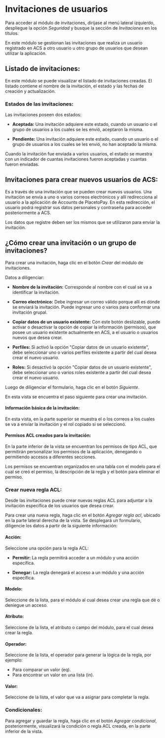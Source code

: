<MissingTranslationBanner />

# Invitaciones de usuarios

Para acceder al módulo de invitaciones, diríjase al menú lateral izquierdo, despliegue la opción *Seguridad* y busque la sección de *Invitaciones* en los títulos.


En este módulo se gestionan las invitaciones que realiza un usuario registrado en ACS a otro usuario u otro grupo de usuarios que desean utilizar la aplicación.


## Listado de invitaciones:

En este módulo se puede visualizar el listado de invitaciones creadas. El listado contiene el nombre de la invitación, el estado y las fechas de creación y actualización.


### Estados de las invitaciones:

Las invitaciones poseen dos estados:

- **Aceptada:** Una invitación adquiere este estado, cuando un usuario o el grupo de usuarios a los cuales se les envió, aceptaron la misma.

- **Pendiente:** Una invitación adquiere este estado, cuando un usuario o el grupo de usuarios a los cuales se les envió, no han aceptado la misma.

Cuando la invitación fue enviada a varios usuarios, el estado se muestra con un indicador de cuantas invitaciones fueron aceptadas y cuantas fueron enviadas.


## Invitaciones para crear nuevos usuarios de ACS:

Es a través de una invitación que se pueden crear nuevos usuarios. Una invitación se envía a uno o varios correos electrónicos y allí redirecciona al usuario a la aplicación de Accounts de PlacetoPay. En esta redirección, el usuario podrá registrar sus datos personales y contraseña para acceder posteriormente a ACS.

Los datos que registre deben ser los mismos que se utilizaron para enviar la invitación.


## ¿Cómo crear una invitación o un grupo de invitaciones?

Para crear una invitación, haga clic en el botón *Crear* del módulo de invitaciones.


Datos a diligenciar:

- **Nombre de la invitación:** Corresponde al nombre con el cual se va a identificar la invitación.

- **Correo electrónico:** Debe ingresar un correo válido porque allí es dónde se enviará la invitación. Puede ingresar uno o varios para conformar una invitación grupal.

- **Copiar datos de un usuario existente:** Con este botón deslizable, puede activar o desactivar la opción de copiar la información (permisos), que posee un usuario existente actualmente en ACS, a el usuario o usuarios nuevos que desea crear. 

- **Perfiles:** Si activó la opción "Copiar datos de un usuario existente", debe seleccionar uno o varios perfiles existente a partir del cual desea crear el nuevo usuario.

- **Roles:** Si desactivó la opción "Copiar datos de un usuario existente", debe seleccionar uno o varios roles existente a partir del cual desea crear el nuevo usuario.

Luego de diligenciar el formulario, haga clic en el botón *Siguiente*.

En esta vista se encuentra el paso siguiente para crear una invitación. 

#### Información básica de la invitación:

En esta vista, en la parte superior se muestra el o los correos a los cuales se va a enviar la invitación y el rol copiado si se seleccionó.

#### Permisos ACL creados para la invitación:

En la parte inferior de la vista se encuentran los permisos de tipo ACL, que permitirán personalizar los permisos de la aplicación, denegando o permitiendo accesos a diferentes secciones.

Los permisos se encuentran organizados en una tabla con el modelo para el cual se creó el permiso, la descripción de la regla y el botón para eliminar el permiso.

### Crear nueva regla ACL:

Desde las invitaciones puede crear nuevas reglas ACL para adjuntar a la invitación específica de los usuarios que desea crear.

Para crear una nueva regla, haga clic en el botón *Agregar regla acl*, ubicado en la parte lateral derecha de la vista. Se desplegará un formulario, diligencie los datos a partir de la siguiente información:

#### Acción:

Seleccione una opción para la regla ACL:

- **Permitir:** La regla permitirá acceder a un módulo y una acción específica.

- **Denegar:** La regla denegará el acceso a un módulo y una acción específica.

#### Modelo:

Seleccione de la lista, para el módulo al cual desea crear una regla que dé o deniegue un acceso.

#### Atributo:

Seleccione de la lista, el atributo o campo del módulo, para el cual desea crear la regla.

#### Operador:

Seleccione de la lista, el operador para generar la lógica de la regla, por ejemplo:

- Para comparar un valor (eq).
- Para encontrar un valor en una lista (in).


#### Valor:

Seleccione de la lista, el valor que va a asignar para completar la regla.

### Condicionales:

Para agregar y guardar la regla, haga clic en el botón *Agregar condicional*, posteriormente, visualizará la condición o regla ACL creada, en la parte inferior de la vista.
